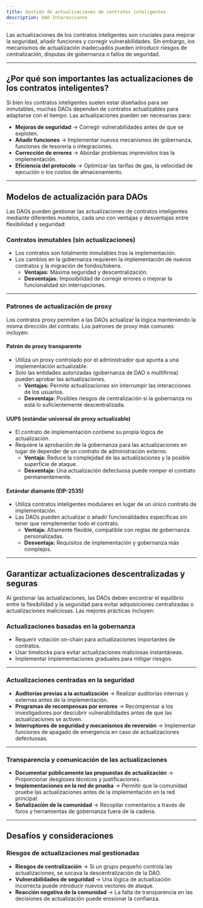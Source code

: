 ```yaml
---
title: Gestión de actualizaciones de contratos inteligentes
description: DAO Interacciones
---
```


Las actualizaciones de los contratos inteligentes son cruciales para mejorar la seguridad, añadir funciones y corregir vulnerabilidades. Sin embargo, los mecanismos de actualización inadecuados pueden introducir riesgos de centralización, disputas de gobernanza o fallos de seguridad.

---

## **¿Por qué son importantes las actualizaciones de los contratos inteligentes?**

Si bien los contratos inteligentes suelen estar diseñados para ser inmutables, muchas DAOs dependen de contratos actualizables para adaptarse con el tiempo. Las actualizaciones pueden ser necesarias para:

- **Mejoras de seguridad** → Corregir vulnerabilidades antes de que se exploten.
- **Añadir funciones** → Implementar nuevos mecanismos de gobernanza, funciones de tesorería o integraciones.
- **Corrección de errores** → Abordar problemas imprevistos tras la implementación.
- **Eficiencia del protocolo** → Optimizar las tarifas de gas, la velocidad de ejecución o los costos de almacenamiento.

---

## **Modelos de actualización para DAOs**

Las DAOs pueden gestionar las actualizaciones de contratos inteligentes mediante diferentes modelos, cada uno con ventajas y desventajas entre flexibilidad y seguridad:

### **Contratos inmutables (sin actualizaciones)**
- Los contratos son totalmente inmutables tras la implementación.
- Los cambios en la gobernanza requieren la implementación de nuevos contratos y la migración de fondos/tokens.
  - **Ventajas:** Máxima seguridad y descentralización.
  - **Desventajas:** Imposibilidad de corregir errores o mejorar la funcionalidad sin interrupciones.

---

### **Patrones de actualización de proxy**
Los contratos proxy permiten a las DAOs actualizar la lógica manteniendo la misma dirección del contrato. Los patrones de proxy más comunes incluyen:

#### **Patrón de proxy transparente**
- Utiliza un proxy controlado por el administrador que apunta a una implementación actualizable.
- Solo las entidades autorizadas (gobernanza de DAO o multifirma) pueden aprobar las actualizaciones.
  - **Ventajas:** Permite actualizaciones sin interrumpir las interacciones de los usuarios. 
  - **Desventaja:** Posibles riesgos de centralización si la gobernanza no está lo suficientemente descentralizada.

#### **UUPS (estándar universal de proxy actualizable)**
- El contrato de implementación contiene su propia lógica de actualización.
- Requiere la aprobación de la gobernanza para las actualizaciones en lugar de depender de un contrato de administración externo.
  - **Ventaja:** Reduce la complejidad de las actualizaciones y la posible superficie de ataque.
  - **Desventaja:** Una actualización defectuosa puede romper el contrato permanentemente.

#### **Estándar diamante (EIP-2535)**
- Utiliza contratos inteligentes modulares en lugar de un único contrato de implementación.
- Las DAOs pueden actualizar o añadir funcionalidades específicas sin tener que reimplementar todo el contrato.
  - **Ventaja:** Altamente flexible, compatible con reglas de gobernanza personalizadas.
  - **Desventaja:** Requisitos de implementación y gobernanza más complejos.

---

## **Garantizar actualizaciones descentralizadas y seguras**

Al gestionar las actualizaciones, las DAOs deben encontrar el equilibrio entre la flexibilidad y la seguridad para evitar adquisiciones centralizadas o actualizaciones maliciosas. Las mejores prácticas incluyen:

### **Actualizaciones basadas en la gobernanza**
- Requerir votación on-chain para actualizaciones importantes de contratos.
- Usar timelocks para evitar actualizaciones maliciosas instantáneas.
- Implementar implementaciones graduales para mitigar riesgos.

---

### **Actualizaciones centradas en la seguridad**
- **Auditorías previas a la actualización** → Realizar auditorías internas y externas antes de la implementación.
- **Programas de recompensas por errores** → Recompensar a los investigadores por descubrir vulnerabilidades antes de que las actualizaciones se activen.
- **Interruptores de seguridad y mecanismos de reversión** → Implementar funciones de apagado de emergencia en caso de actualizaciones defectuosas.

---

### **Transparencia y comunicación de las actualizaciones**
- **Documentar públicamente las propuestas de actualización** → Proporcionar desgloses técnicos y justificaciones.
- **Implementaciones en la red de prueba** → Permitir que la comunidad pruebe las actualizaciones antes de la implementación en la red principal. 
- **Señalización de la comunidad** → Recopilar comentarios a través de foros y herramientas de gobernanza fuera de la cadena.

---

## **Desafíos y consideraciones**

### **Riesgos de actualizaciones mal gestionadas**
- **Riesgos de centralización** → Si un grupo pequeño controla las actualizaciones, se socava la descentralización de la DAO.
- **Vulnerabilidades de seguridad** → Una lógica de actualización incorrecta puede introducir nuevos vectores de ataque.
- **Reacción negativa de la comunidad** → La falta de transparencia en las decisiones de actualización puede erosionar la confianza.